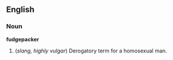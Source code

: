 ==English==

===Noun===
'''fudgepacker'''

# (''slang, highly vulgar'') Derogatory term for a homosexual man.